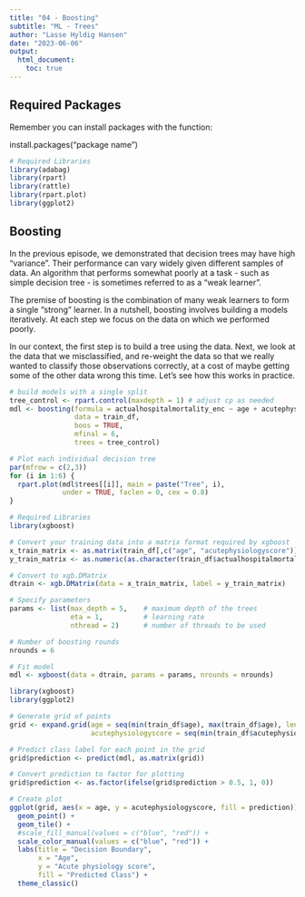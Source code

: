 ```yaml
---
title: "04 - Boosting"
subtitle: "ML - Trees"
author: "Lasse Hyldig Hansen"
date: "2023-06-06"
output: 
  html_document:
    toc: true
---
```


## Required Packages

Remember you can install packages with the function:

install.packages("package name")

```r
# Required Libraries
library(adabag)
library(rpart)
library(rattle)
library(rpart.plot)
library(ggplot2)
```


## Boosting

In the previous episode, we demonstrated that decision trees may have high "variance". Their performance can vary widely given different samples of data. An algorithm that performs somewhat poorly at a task - such as simple decision tree - is sometimes referred to as a "weak learner".

The premise of boosting is the combination of many weak learners to form a single "strong" learner. In a nutshell, boosting involves building a models iteratively. At each step we focus on the data on which we performed poorly.

In our context, the first step is to build a tree using the data. Next, we look at the data that we misclassified, and re-weight the data so that we really wanted to classify those observations correctly, at a cost of maybe getting some of the other data wrong this time. Let's see how this works in practice.

```r
# build models with a single split
tree_control <- rpart.control(maxdepth = 1) # adjust cp as needed
mdl <- boosting(formula = actualhospitalmortality_enc ~ age + acutephysiologyscore, 
                data = train_df, 
                boos = TRUE, 
                mfinal = 6,
                trees = tree_control)

# Plot each individual decision tree
par(mfrow = c(2,3))
for (i in 1:6) {
  rpart.plot(mdl$trees[[i]], main = paste("Tree", i), 
             under = TRUE, faclen = 0, cex = 0.8)
}
```

```r
# Required Libraries
library(xgboost)

# Convert your training data into a matrix format required by xgboost
x_train_matrix <- as.matrix(train_df[,c("age", "acutephysiologyscore")])
y_train_matrix <- as.numeric(as.character(train_df$actualhospitalmortality_enc))

# Convert to xgb.DMatrix
dtrain <- xgb.DMatrix(data = x_train_matrix, label = y_train_matrix)

# Specify parameters
params <- list(max_depth = 5,    # maximum depth of the trees
               eta = 1,          # learning rate
               nthread = 2)      # number of threads to be used

# Number of boosting rounds
nrounds = 6

# Fit model
mdl <- xgboost(data = dtrain, params = params, nrounds = nrounds)


```

```r
library(xgboost)
library(ggplot2)

# Generate grid of points
grid <- expand.grid(age = seq(min(train_df$age), max(train_df$age), length.out = 100),
                    acutephysiologyscore = seq(min(train_df$acutephysiologyscore), max(train_df$acutephysiologyscore), length.out = 100))

# Predict class label for each point in the grid
grid$prediction <- predict(mdl, as.matrix(grid))

# Convert prediction to factor for plotting
grid$prediction <- as.factor(ifelse(grid$prediction > 0.5, 1, 0))

# Create plot
ggplot(grid, aes(x = age, y = acutephysiologyscore, fill = prediction)) +
  geom_point() +
  geom_tile() +
  #scale_fill_manual(values = c("blue", "red")) +
  scale_color_manual(values = c("blue", "red")) +
  labs(title = "Decision Boundary",
       x = "Age",
       y = "Acute physiology score",
       fill = "Predicted Class") +
  theme_classic()
```




